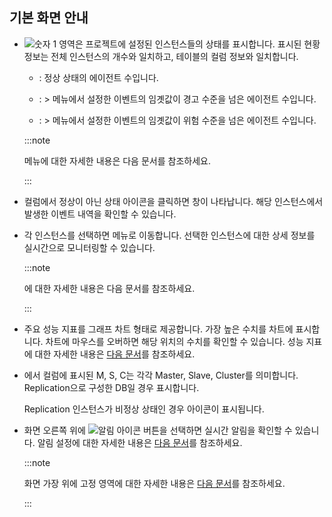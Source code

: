 ## 기본 화면 안내

<ProdImg img='db-instance-list.png' desc='인스턴트 목록' />

* ![숫자 1](/img/number-01.png) 영역은 프로젝트에 설정된 인스턴스들의 상태를 표시합니다. 표시된 현황 정보는 전체 인스턴스의 개수와 일치하고, 테이블의 <Cmdname sid="status" className="uitext" /> 컬럼 정보와 일치합니다.

  <InDoc product="postgresql,mysql,oracle-pro">

  * <span class='snormal'><Cmdname sid="sms_alert_normal" /></span>: 정상 상태의 에이전트 수입니다.

  * <span class='slow'><Cmdname sid="sms_alert_warn" /></span>: <Cmdname sid="side_event" className="uitext" /> &gt; <Cmdname sid="side_eventNoti" className="uitext" /> 메뉴에서 설정한 이벤트의 임곗값이 <span class='slow'>경고</span> 수준을 넘은 에이전트 수입니다.

  * <span class='vslow'><Cmdname sid="sms_alert_fatal" /></span>: <Cmdname sid="side_event" className="uitext" /> &gt; <Cmdname sid="side_eventNoti" className="uitext" /> 메뉴에서 설정한 이벤트의 임곗값이 <span class='vslow'>위험</span> 수준을 넘은 에이전트 수입니다.

  :::note

  <Cmdname sid="side_event" className="uitext" /> 메뉴에 대한 자세한 내용은 <Link to="set-notice">다음 문서</Link>를 참조하세요.

  :::

  </InDoc>

* <Cmdname sid="status" className="uitext" /> 컬럼에서 정상이 아닌 상태 아이콘을 클릭하면 <Cmdname sid="event" className="uitext" /> 창이 나타납니다. 해당 인스턴스에서 발생한 이벤트 내역을 확인할 수 있습니다.

* 각 인스턴스를 선택하면 <Cmdname sid="side_dbMonitoring" className="uitext" /> 메뉴로 이동합니다. 선택한 인스턴스에 대한 상세 정보를 실시간으로 모니터링할 수 있습니다. 

  :::note

  <Cmdname sid="side_dbMonitoring" className="uitext" />에 대한 자세한 내용은 <Link to="instance-monitoring">다음 문서</Link>를 참조하세요.

  :::

* 주요 성능 지표를 그래프 차트 형태로 제공합니다. 가장 높은 수치를 차트에 표시합니다. 차트에 마우스를 오버하면 해당 위치의 수치를 확인할 수 있습니다. 성능 지표에 대한 자세한 내용은 [다음 문서](metrics-data-list)를 참조하세요.

<Xclude product="oracle,oracle-pro,oracle-v1,altibase,mssql,db2,sapase">

* <Cmdname sid="instance_list" className="uitext" />에서 <Cmdname sid="server_name" className="uitext" /> 컬럼에 표시된 <span class='mark master'>M</span>, <span class='mark instance'>S</span>, <span class='mark master'>C</span>는 각각 Master, Slave, Cluster를 의미합니다. Replication으로 구성한 DB일 경우 표시합니다.

  Replication 인스턴스가 비정상 상태인 경우 <LinkImage img='ic-warinig-db.svg' desc='경고' className='ico' /> 아이콘이 표시됩니다.

  <ImgLang img='db-instance-list-replication-warning.png' />

</Xclude>

* 화면 오른쪽 위에 ![알림 아이콘](/img/ico-noti.svg) 버튼을 선택하면 실시간 알림을 확인할 수 있습니다. 알림 설정에 대한 자세한 내용은 [다음 문서](set-notice)를 참조하세요.

  :::note

  화면 가장 위에 고정 영역에 대한 자세한 내용은 [다음 문서](../main-ui-intro-v2)를 참조하세요.

  :::